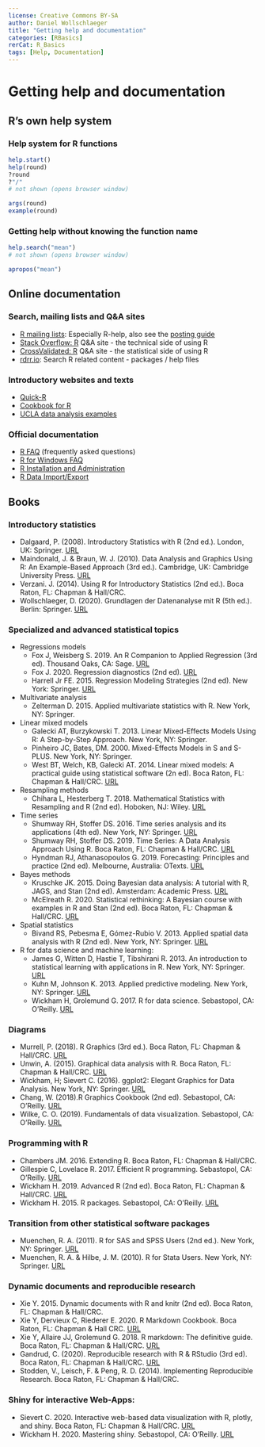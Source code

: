 ---
license: Creative Commons BY-SA
author: Daniel Wollschlaeger
title: "Getting help and documentation"
categories: [RBasics]
rerCat: R_Basics
tags: [Help, Documentation]
---

Getting help and documentation
=========================

R's own help system
-------------------------

### Help system for R functions

```{r eval=FALSE}
help.start()
help(round)
?round
?"/"
# not shown (opens browser window)
```

```{r}
args(round)
example(round)
```

### Getting help without knowing the function name

```{r eval=FALSE}
help.search("mean")
# not shown (opens browser window)
```

```{r}
apropos("mean")
```

Online documentation
-------------------------

### Search, mailing lists and Q&A sites

 * [R mailing lists](https://www.r-project.org/mail.html): Especially R-help, also see the [posting guide](https://www.r-project.org/posting-guide.html)
 * [Stack Overflow: R](https://stackoverflow.com/tags/R) Q&A site - the technical side of using R
 * [CrossValidated: R](https://stats.stackexchange.com/tags/R) Q&A site - the statistical side of using R
 * [rdrr.io](https://rdrr.io/): Search R related content - packages / help files

### Introductory websites and texts

 * [Quick-R](https://www.statmethods.net/)
 * [Cookbook for R](http://www.cookbook-r.com/)
 * [UCLA data analysis examples](https://stats.idre.ucla.edu/other/dae/)

### Official documentation

 * [R FAQ](https://cran.at.r-project.org/doc/FAQ/R-FAQ.html) (frequently asked questions)
 * [R for Windows FAQ](https://cran.at.r-project.org/bin/windows/base/rw-FAQ.html)
 * [R Installation and Administration](https://cran.at.r-project.org/doc/manuals/R-admin.html)
 * [R Data Import/Export](https://cran.at.r-project.org/doc/manuals/R-data.html)

Books
-------------------------

### Introductory statistics

 * Dalgaard, P. (2008). Introductory Statistics with R (2nd ed.). London, UK: Springer. [URL](http://www.biostat.ku.dk/~pd/ISwR.html)
 * Maindonald, J. & Braun, W. J. (2010). Data Analysis and Graphics Using R: An Example-Based Approach (3rd ed.). Cambridge, UK: Cambridge University Press. [URL](http://maths.anu.edu.au/~johnm/r-book/daagur3.html)
 * Verzani. J. (2014). Using R for Introductory Statistics (2nd ed.). Boca Raton, FL: Chapman & Hall/CRC.
 * Wollschlaeger, D. (2020). Grundlagen der Datenanalyse mit R (5th ed.). Berlin: Springer. [URL](http://www.dwoll.de/r/gddmr.php)
 
### Specialized and advanced statistical topics

  * Regressions models
      * Fox J, Weisberg S. 2019. An R Companion to Applied Regression (3rd ed). Thousand Oaks, CA: Sage. [URL](https://socialsciences.mcmaster.ca/jfox/Books/Companion/)
      * Fox J. 2020. Regression diagnostics (2nd ed). [URL](https://socialsciences.mcmaster.ca/jfox/Books/RegressionDiagnostics/)
	  * Harrell Jr FE. 2015. Regression Modeling Strategies (2nd ed). New York: Springer. [URL](http://biostat.mc.vanderbilt.edu/wiki/Main/RmS)
  * Multivariate analysis
      * Zelterman D. 2015. Applied multivariate statistics with R. New York, NY: Springer.
  * Linear mixed models
      * Galecki AT, Burzykowski T. 2013. Linear Mixed-Effects Models Using R: A Step-by-Step Approach. New York, NY: Springer.
      * Pinheiro JC, Bates, DM. 2000. Mixed-Effects Models in S and S-PLUS. New York, NY: Springer.
      * West BT, Welch, KB, Galecki AT. 2014. Linear mixed models: A practical guide using statistical software (2n ed). Boca Raton, FL: Chapman & Hall/CRC. [URL](http://www-personal.umich.edu/~bwest/almmussp.html)
  * Resampling methods
      * Chihara L, Hesterberg T. 2018. Mathematical Statistics with Resampling and R (2nd ed). Hoboken, NJ: Wiley. [URL](https://sites.google.com/site/chiharahesterberg/)
  * Time series
      * Shumway RH, Stoffer DS. 2016. Time series analysis and its applications (4th ed). New York, NY: Springer. [URL](https://www.stat.pitt.edu/stoffer/tsa4/)
      * Shumway RH, Stoffer DS. 2019. Time Series: A Data Analysis Approach Using R. Boca Raton, FL: Chapman & Hall/CRC. [URL](https://www.stat.pitt.edu/stoffer/tsda/)
      * Hyndman RJ, Athanasopoulos G. 2019. Forecasting: Principles and practice (2nd ed). Melbourne, Australia: OTexts. [URL](https://otexts.com/fpp2/)
  * Bayes methods
      * Kruschke JK. 2015. Doing Bayesian data analysis: A tutorial with R, JAGS, and Stan (2nd ed). Amsterdam: Academic Press. [URL](http://doingbayesiandataanalysis.blogspot.com/)
      * McElreath R. 2020. Statistical rethinking: A Bayesian course with examples in R and Stan (2nd ed). Boca Raton, FL: Chapman & Hall/CRC. [URL](https://xcelab.net/rm/statistical-rethinking/)
  * Spatial statistics
      * Bivand RS, Pebesma E, Gómez-Rubio V. 2013. Applied spatial data analysis with R (2nd ed). New York, NY: Springer. [URL](https://asdar-book.org/)
  * R for data science and machine learning:
      * James G, Witten D, Hastie T, Tibshirani R. 2013. An introduction to statistical learning with applications in R. New York, NY: Springer. [URL](http://faculty.marshall.usc.edu/gareth-james/ISL/)
	  * Kuhn M, Johnson K. 2013. Applied predictive modeling. New York, NY: Springer. [URL](http://appliedpredictivemodeling.com/)
      * Wickham H, Grolemund G. 2017. R for data science. Sebastopol, CA: O’Reilly. [URL](https://r4ds.had.co.nz/)

### Diagrams

 * Murrell, P. (2018). R Graphics (3rd ed.). Boca Raton, FL: Chapman & Hall/CRC. [URL](http://www.stat.auckland.ac.nz/~paul/RG3e/)
 * Unwin, A. (2015). Graphical data analysis with R. Boca Raton, FL: Chapman & Hall/CRC. [URL](http://www.gradaanwr.net/)
 * Wickham, H; Sievert C. (2016). ggplot2: Elegant Graphics for Data Analysis. New York, NY: Springer. [URL](https://ggplot2-book.org/)
 * Chang, W. (2018).R Graphics Cookbook (2nd ed). Sebastopol, CA: O'Reilly. [URL](https://r-graphics.org/)
 * Wilke, C. O. (2019). Fundamentals of data visualization. Sebastopol, CA: O’Reilly. [URL](https://serialmentor.com/dataviz/)

### Programming with R

  * Chambers JM. 2016. Extending R. Boca Raton, FL: Chapman & Hall/CRC.
  * Gillespie C, Lovelace R. 2017. Efficient R programming. Sebastopol, CA: O’Reilly. [URL](https://csgillespie.github.io/efficientR/)
  * Wickham H. 2019. Advanced R (2nd ed). Boca Raton, FL: Chapman & Hall/CRC. [URL](https://adv-r.hadley.nz/)
  * Wickham H. 2015. R packages. Sebastopol, CA: O’Reilly. [URL](https://r-pkgs.org/)
 
### Transition from other statistical software packages

 * Muenchen, R. A. (2011). R for SAS and SPSS Users (2nd ed.). New York, NY: Springer. [URL](http://r4stats.com/)
 * Muenchen, R. A. & Hilbe, J. M. (2010). R for Stata Users. New York, NY: Springer. [URL](http://r4stats.com/)

### Dynamic documents and reproducible research

  * Xie Y. 2015. Dynamic documents with R and knitr (2nd ed). Boca Raton, FL: Chapman & Hall/CRC.
  * Xie Y, Dervieux C, Riederer E. 2020. R Markdown Cookbook. Boca Raton, FL: Chapman & Hall  CRC. [URL](https://bookdown.org/yihui/rmarkdown-cookbook/)
  * Xie Y, Allaire JJ, Grolemund G. 2018. R markdown: The definitive guide. Boca Raton, FL: Chapman &  Hall/CRC. [URL](https://bookdown.org/yihui/rmarkdown/)
 * Gandrud, C. (2020). Reproducible research with R & RStudio (3rd ed). Boca Raton, FL: Chapman & Hall/CRC. [URL](http://christophergandrud.github.io/RepResR-RStudio/)
 * Stodden, V., Leisch, F. & Peng, R. D. (2014). Implementing Reproducible Research. Boca Raton, FL: Chapman & Hall/CRC.

### Shiny for interactive Web-Apps:
  * Sievert C. 2020. Interactive web-based data visualization with R, plotly, and shiny. Boca Raton, FL: Chapman & Hall/CRC. [URL](https://plotly-r.com/)
  * Wickham H. 2020. Mastering shiny. Sebastopol, CA: O’Reilly. [URL](https://mastering-shiny.org/)
